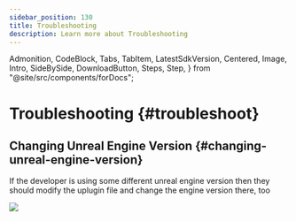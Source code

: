 ```yaml
---
sidebar_position: 130
title: Troubleshooting
description: Learn more about Troubleshooting
---
```


  Admonition,
  CodeBlock,
  Tabs,
  TabItem,
  LatestSdkVersion,
  Centered,
  Image,
  Intro,
  SideBySide,
  DownloadButton,
  Steps,
  Step,
} from "@site/src/components/forDocs";


# Troubleshooting {#troubleshoot}

## Changing Unreal Engine Version {#changing-unreal-engine-version}

If the developer is using some different unreal engine version then they should modify the uplugin file and change the engine version there, too

<Centered width="full">

![](/static/books/unreal/troubleshoot.png)

</Centered>

<UserClickOnActionDelegateIssue />
